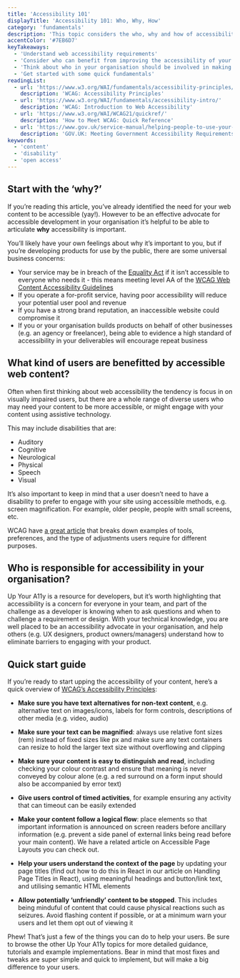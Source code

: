 ```yaml
---
title: 'Accessibility 101'
displayTitle: 'Accessibility 101: Who, Why, How'
category: 'fundamentals'
description: 'This topic considers the who, why and how of accessibility and offers a Quick Start guide for how to develop accessible content.'
accentColor: '#7EB6D7'
keyTakeaways:
  - 'Understand web accessibility requirements'
  - 'Consider who can benefit from improving the accessibility of your content'
  - 'Think about who in your organisation should be involved in making your content accessible'
  - 'Get started with some quick fundamentals'
readingList:
  - url: 'https://www.w3.org/WAI/fundamentals/accessibility-principles/'
    description: 'WCAG: Accessibility Principles'
  - url: 'https://www.w3.org/WAI/fundamentals/accessibility-intro/'
    description: 'WCAG: Introduction to Web Accessibility'
  - url: 'https://www.w3.org/WAI/WCAG21/quickref/'
    description: 'How to Meet WCAG: Quick Reference'
  - url: 'https://www.gov.uk/service-manual/helping-people-to-use-your-service/making-your-service-accessible-an-introduction'
    description: 'GOV.UK: Meeting Government Accessibility Requirements'
keywords:
  - 'content'
  - 'disability'
  - 'open access'
---
```


## Start with the ‘why?’

If you’re reading this article, you’ve already identified the need for your web content to be accessible (yay!). However to be an effective advocate for accessible development in your organisation it’s helpful to be able to articulate **why** accessibility is important.

You’ll likely have your own feelings about why it’s important to you, but if you’re developing products for use by the public, there are some universal business concerns:

- Your service may be in breach of the [Equality Act](https://www.gov.uk/service-manual/helping-people-to-use-your-service/making-your-service-accessible-an-introduction) if it isn’t accessible to everyone who needs it - this means meeting level AA of the [WCAG Web Content Accessibility Guidelines](https://www.gov.uk/service-manual/helping-people-to-use-your-service/understanding-wcag-20)
- If you operate a for-profit service, having poor accessibility will reduce your potential user pool and revenue
- If you have a strong brand reputation, an inaccessible website could compromise it
- If you or your organisation builds products on behalf of other businesses (e.g. an agency or freelancer), being able to evidence a high standard of accessibility in your deliverables will encourage repeat business

## What kind of users are benefitted by accessible web content?

Often when first thinking about web accessibility the tendency is focus in on visually impaired users, but there are a whole range of diverse users who may need your content to be more accessible, or might engage with your content using assistive technology.

This may include disabilities that are:

- Auditory
- Cognitive
- Neurological
- Physical
- Speech
- Visual

It’s also important to keep in mind that a user doesn’t need to have a disability to prefer to engage with your site using accessible methods, e.g. screen magnification. For example, older people, people with small screens, etc.

WCAG have [a great article](https://www.w3.org/WAI/people-use-web/tools-techniques/) that breaks down examples of tools, preferences, and the type of adjustments users require for different purposes.

## Who is responsible for accessibility in your organisation?

Up Your A11y is a resource for developers, but it’s worth highlighting that accessibility is a concern for everyone in your team, and part of the challenge as a developer is knowing when to ask questions and when to challenge a requirement or design. With your technical knowledge, you are well placed to be an accessibility advocate in your organisation, and help others (e.g. UX designers, product owners/managers) understand how to eliminate barriers to engaging with your product.

## Quick start guide

If you’re ready to start upping the accessibility of your content, here’s a quick overview of [WCAG’s Accessibility Principles](https://www.w3.org/WAI/fundamentals/accessibility-principles/):

- **Make sure you have text alternatives for non-text content**, e.g. alternative text on images/icons, labels for form controls, descriptions of other media (e.g. video, audio)

- **Make sure your text can be magnified**: always use relative font sizes (rem) instead of fixed sizes like px and make sure any text containers can resize to hold the larger text size without overflowing and clipping

- **Make sure your content is easy to distinguish and read**, including checking your colour contrast and ensure that meaning is never conveyed by colour alone (e.g. a red surround on a form input should also be accompanied by error text)

- **Give users control of timed activities**, for example ensuring any activity that can timeout can be easily extended

- **Make your content follow a logical flow**: place elements so that important information is announced on screen readers before ancillary information (e.g. prevent a side panel of external links being read before your main content). We have a related article on <Link to="/page-layout">Accessible Page Layouts</Link> you can check out.

- **Help your users understand the context of the page** by updating your page titles (find out how to do this in React in our article on <Link to="/page-titles">Handling Page Titles in React</Link>), using meaningful headings and button/link text, and utilising semantic HTML elements

- **Allow potentially ‘unfriendly’ content to be stopped**. This includes being minduful of content that could cause physical reactions such as seizures. Avoid flashing content if possible, or at a minimum warn your users and let them opt out of viewing it

Phew! That’s just a few of the things you can do to help your users. Be sure to browse the other Up Your A11y topics for more detailed guidance, tutorials and example implementations. Bear in mind that most fixes and tweaks are super simple and quick to implement, but will make a big difference to your users.
